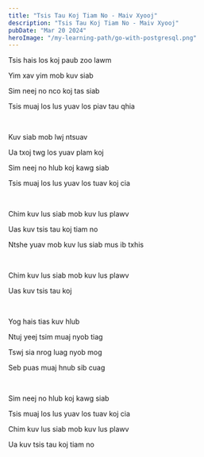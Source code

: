 ```yaml
---
title: "Tsis Tau Koj Tiam No - Maiv Xyooj"
description: "Tsis Tau Koj Tiam No - Maiv Xyooj"
pubDate: "Mar 20 2024"
heroImage: "/my-learning-path/go-with-postgresql.png"
---
```


Tsis hais los koj paub zoo lawm

Yim xav yim mob kuv siab

Sim neej no nco koj tas siab

Tsis muaj los lus yuav los piav tau qhia

<br />

Kuv siab mob lwj ntsuav

Ua txoj twg los yuav plam koj

Sim neej no hlub koj kawg siab

Tsis muaj los lus yuav los tuav koj cia

<br />

Chim kuv lus siab mob kuv lus plawv

Uas kuv tsis tau koj tiam no

Ntshe yuav mob kuv lus siab mus ib txhis

<br />

Chim kuv lus siab mob kuv lus plawv

Uas kuv tsis tau koj

<br />

Yog hais tias kuv hlub

Ntuj yeej tsim muaj nyob tiag

Tswj sia nrog luag nyob mog

Seb puas muaj hnub sib cuag

<br />

Sim neej no hlub koj kawg siab

Tsis muaj los lus yuav los tuav koj cia

Chim kuv lus siab mob kuv lus plawv

Ua kuv tsis tau koj tiam no
